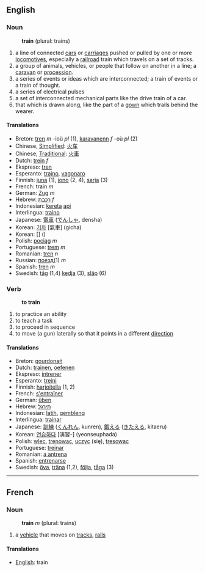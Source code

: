 ==English==
=== Noun ===
:'''train''' (plural: trains)
#a line of connected [[car]]s or [[carriage]]s pushed or pulled by one or more [[locomotive]]s, especially a [[railroad]] train which travels on a set of tracks.
#a group of animals, vehicles, or people that follow on another in a line; a [[caravan]] or [[procession]].
#a series of events or ideas which are interconnected; a train of events or a train of thought.
#a series of electrical pulses
#a set of interconnected mechanical parts like the drive train of a car.
#that which is drawn along, like the part of a [[gown]] which trails behind the wearer.

==== Translations ====
*Breton: [[tren]] ''m'' -ioù ''pl'' (1), [[karavanenn]] ''f'' -où ''pl'' (2)
*Chinese, [[Simplified]]: [[火车]]
*Chinese, [[Traditional]]: [[火車]]
*Dutch: [[trein]] ''f''
*Ekspreso: [[tren]]
*Esperanto: [[trajno]], [[vagonaro]]
*Finnish: [[juna]] (1), [[jono]] (2, 4), [[sarja]] (3)
*French: train ''m''
*German: [[Zug]] ''m''
*Hebrew: [[רכבת]] ''f''
*Indonesian: [[kereta]] [[api]]
*Interlingua: [[traino]]
*Japanese: [[電車]] ([[でんしゃ]], densha)
*Korean: [[기차]] [氣車] (gicha)
*Korean: [[]] [] ()
*Polish: [[pociąg]] ''m''
*Portuguese: [[trem]] ''m''
*Romanian: [[tren]] ''n''
*Russian: [[поезд]](1) ''m''
*Spanish: [[tren]] ''m''
*Swedish: [[tåg]] (1,4) [[kedja]] (3), [[släp]] (6)

=== Verb ===
:'''to train'''
# to practice an ability
# to teach a task
# to proceed in sequence
# to move (a gun) laterally so that it points in a different [[direction]]

==== Translations ====
*Breton: [[gourdonañ]]
*Dutch: [[trainen]], [[oefenen]]
*Ekspreso: [[intrener]]
*Esperanto: [[trejni]]
*Finnish: [[harjoitella]] (1, 2)
*French: [[s'entraîner]]
*German: [[üben]]
*Hebrew: [[תירגל]]
*Indonesian: [[latih]], [[gembleng]]
*Interlingua: [[trainar]]
*Japanese: [[訓練]] ([[くんれん]], kunren), [[鍛える]] ([[きたえる]], kitaeru)
*Korean: [[연습하다]] [演習-] (yeonseuphada)
*Polish: [[wlec]], [[trenowac]], [[uczyc]] (się), [[tresowac]]
*Portuguese: [[treinar]]
*Romanian: [[antrena|a antrena]]
*Spanish: [[entrenarse]]
*Swedish: [[öva]], [[träna]] (1,2), [[följa]], [[tåga]] (3)

----

==French==
=== Noun ===
:'''train''' ''m'' (plural: trains)
# a [[vehicle]] that moves on [[track]]s, [[rail]]s

==== Translations ====
*[[English]]: train
